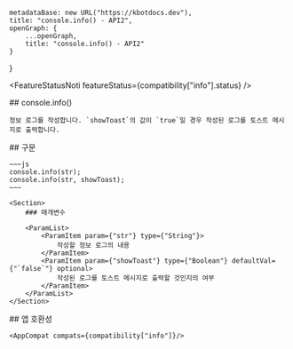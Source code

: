 
    metadataBase: new URL("https://kbotdocs.dev"),
    title: "console.info() - API2",
    openGraph: {
        ...openGraph,
        title: "console.info() - API2"
    }
}

<FeatureStatusNoti featureStatus={compatibility["info"].status} />
<Section>
    ## console.info()

    정보 로그를 작성합니다. `showToast`의 값이 `true`일 경우 작성된 로그를 토스트 메시지로 출력합니다.
</Section>
<Section>
    ## 구문

    ~~~js
    console.info(str);
    console.info(str, showToast);
    ~~~

    <Section>
        ### 매개변수

        <ParamList>
            <ParamItem param={"str"} type={"String"}>
                작성할 정보 로그의 내용
            </ParamItem>
            <ParamItem param={"showToast"} type={"Boolean"} defaultVal={"`false`"} optional>
                작성된 로그를 토스트 메시지로 출력할 것인지의 여부
            </ParamItem>
        </ParamList>
    </Section>
</Section>
<Section>
    ## 앱 호환성

    <AppCompat compats={compatibility["info"]}/>
</Section>